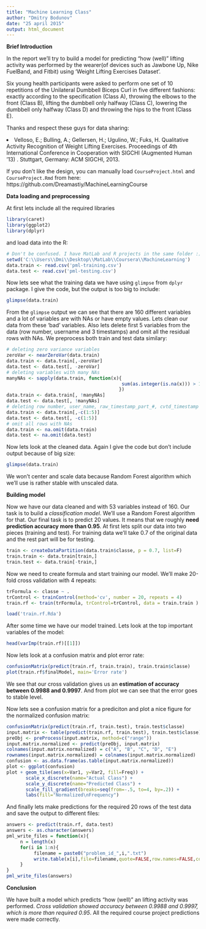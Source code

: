 ```yaml
---
title: "Machine Learning Class"
author: "Dmitry Bodunov"
date: "25 april 2015"
output: html_document
---
```


**Brief Introduction**

In the report we'll try to build a model for predicting "how (well)" lifting activity was performed by the wearer(of devices such as Jawbone Up, Nike FuelBand, and Fitbit) using 'Weight Lifting Exercises Dataset'. 

Six young health participants were asked to perform one set of 10 repetitions of the Unilateral Dumbbell Biceps Curl in five different fashions: exactly according to the specification (Class A), throwing the elbows to the front (Class B), lifting the dumbbell only halfway (Class C), lowering the dumbbell only halfway (Class D) and throwing the hips to the front (Class E).

Thanks and respect these guys for data sharing:

<li>Velloso, E.; Bulling, A.; Gellersen, H.; Ugulino, W.; Fuks, H. Qualitative Activity Recognition of Weight Lifting Exercises. Proceedings of 4th International Conference in Cooperation with SIGCHI (Augmented Human '13) . Stuttgart, Germany: ACM SIGCHI, 2013.</li>

 
If you don't like the design, you can manually load `CourseProject.html` and `CourseProject.Rmd` from here:
https://github.com/Dreamastiy/MachineLearningCourse


**Data loading and preprocessing**

At first lets include all the required libraries
```r
library(caret)
library(ggplot2)
library(dplyr)

```

and load data into the R:
```r
# Don't be confused. I have MatLab and R projects in the same folder :)
setwd('C:\\Users\\Dmi\\Desktop\\MatLab\\Coursera\\MachineLearning')
data.train <- read.csv('pml-training.csv')
data.test <- read.csv('pml-testing.csv')
```

Now lets see what the training data we have using `glimpse` from `dplyr` package. I give the code, but the output is too big to include:
```r
glimpse(data.train)
```

From the `glimpse` output we can see that there are 160 different variables and a lot of variables are with NAs or have empty values.
Lets clean our data from these 'bad' variables. Also lets delete first 5 variables from the data (row number, username and 3 timestamps) and omit all the residual rows with NAs. We preprocess both train and test data similary:
```r
# deleting zero variance variables
zeroVar <- nearZeroVar(data.train)
data.train <- data.train[,-zeroVar]
data.test <- data.test[, -zeroVar]
# deleting variables with many NAs
manyNAs <- sapply(data.train, function(x){
                                          sum(as.integer(is.na(x))) > 19000
                                         })
data.train <- data.train[, !manyNAs]
data.test <- data.test[, !manyNAs]
# deleting row number, user_name, raw_timestamp_part_#, cvtd_timestamp
data.train <- data.train[,-c(1:5)]
data.test <- data.test[, -c(1:5)]
# omit all rows with NAs
data.train <- na.omit(data.train)
data.test <- na.omit(data.test)
```

Now lets look at the cleaned data. Again I give the code but don't include output because of big size:
```r
glimpse(data.train)

```

We won't center and scale data because Random Forest algorithm which we'll use is rather stable with unscaled data.

**Building model**

Now we have our data cleaned and with 53 variables instead of 160. 
Our task is to build a *classification model*. We'll use a Random Forest algorithm for that.
Our final task is to predict 20 values. It means that we roughly **need prediction accuracy more than 0.95**.
At first lets split our data into two pieces (training and test). For training data we'll take 0.7 of the original data and the rest part will be for testing.

```r
train <- createDataPartition(data.train$classe, p = 0.7, list=F)
train.train <- data.train[train,]
train.test <- data.train[-train,]
```

Now we need to create formula and start training our model. We'll make 20-fold cross validation with 4 repeats:
```r
trFormula <- classe ~ .
trControl <- trainControl(method='cv', number = 20, repeats = 4)
train.rf <- train(trFormula, trControl=trControl, data = train.train )
```
```r
load('train.rf.Rda')
```

After some time we have our model trained. Lets look at the top important variables of the model:
```r
head(varImp(train.rf)[[1]])
```

Now lets look at a confusion matrix and plot error rate:
```r
confusionMatrix(predict(train.rf, train.train), train.train$classe)
plot(train.rf$finalModel, main='Error rate')
```

We see that our cross validation gives us an **estimation of accuracy between 0.9988 and 0.9997**. And from plot we can see that the error goes to stable level.

Now lets see a confusion matrix for a prediciton and plot a nice figure for the normalized confusion matrix:
```r
confusionMatrix(predict(train.rf, train.test), train.test$classe)
input.matrix <- table(predict(train.rf, train.test), train.test$classe)
preObj <- preProcess(input.matrix, method=c("range"))
input.matrix.normalized <- predict(preObj, input.matrix)
colnames(input.matrix.normalized) = c("A", "B", "C", "D", "E")
rownames(input.matrix.normalized) = colnames(input.matrix.normalized)
confusion <- as.data.frame(as.table(input.matrix.normalized))
plot <- ggplot(confusion)
plot + geom_tile(aes(x=Var1, y=Var2, fill=Freq)) + 
       scale_x_discrete(name="Actual Class") + 
       scale_y_discrete(name="Predicted Class") + 
       scale_fill_gradient(breaks=seq(from=-.5, to=4, by=.2)) + 
       labs(fill="Normalized\nFrequency")
```

And finally lets make predictions for the required 20 rows of the test data and save the output to different files:
```r
answers <- predict(train.rf, data.test)
answers <- as.character(answers)
pml_write_files = function(x){
     n = length(x)
     for(i in 1:n){
          filename = paste0("problem_id_",i,".txt")
          write.table(x[i],file=filename,quote=FALSE,row.names=FALSE,col.names=FALSE)
     }
}
pml_write_files(answers)
```

**Conclusion**

We have built a model which predicts "how (well)" an lifting activity was performed. *Cross validation showed accuracy between 0.9988 and 0.9997, which is more than required 0.95*. All the required course project predictions were made correctly.








